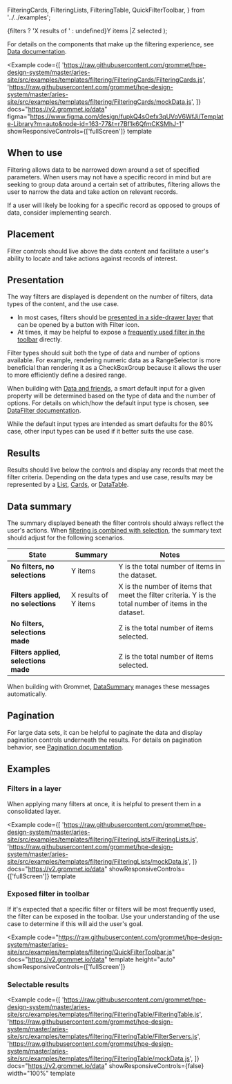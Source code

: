   FilteringCards,
  FilteringLists,
  FilteringTable,
  QuickFilterToolbar,
} from '../../examples';

  <Text>
    {filters ? 'X results of ' : undefined}Y items
    <Text margin={{ horizontal: 'xsmall' }}>|</Text>Z selected
  </Text>
);

For details on the components that make up the filtering experience, see [Data documentation](/components/data).

<Example
  code={[
    'https://raw.githubusercontent.com/grommet/hpe-design-system/master/aries-site/src/examples/templates/filtering/FilteringCards/FilteringCards.js',
    'https://raw.githubusercontent.com/grommet/hpe-design-system/master/aries-site/src/examples/templates/filtering/FilteringCards/mockData.js',
  ]}
  docs="https://v2.grommet.io/data"
  figma="https://www.figma.com/design/fupkQ4sOefx3qUVoV6WfJi/Template-Library?m=auto&node-id=163-77&t=r7Bf1k6QfmCKSMhJ-1"
  showResponsiveControls={['fullScreen']}
  template
>
  <FilteringCards />
</Example>

## When to use

Filtering allows data to be narrowed down around a set of specified parameters. When users may not have a specific record in mind but are seeking to group data around a certain set of attributes, filtering allows the user to narrow the data and take action on relevant records.

If a user will likely be looking for a specific record as opposed to groups of data, consider implementing search.

## Placement

Filter controls should live above the data content and facilitate a user's ability to locate and take actions against records of interest.

## Presentation

The way filters are displayed is dependent on the number of filters, data types of the content, and the use case.

- In most cases, filters should be [presented in a side-drawer layer](#filters-in-a-layer) that can be opened by a button with Filter icon.
- At times, it may be helpful to expose a [frequently used filter in the toolbar](#exposed-filter-in-toolbar) directly.

Filter types should suit both the type of data and number of options available. For example, rendering numeric data as a RangeSelector is more beneficial than rendering it as a CheckBoxGroup because it allows the user to more efficiently define a desired range.

When building with [Data and friends](/components/data), a smart default input for a given property will be determined based on the type of data and the number of options. For details on which/how the default input type is chosen, see [DataFilter documentation](/components/data#datafilter).

While the default input types are intended as smart defaults for the 80% case, other input types can be used if it better suits the use case.

## Results

Results should live below the controls and display any records that meet the filter criteria.
Depending on the data types and use case, results may be represented by a
[List](/templates/lists), [Cards](/components/card), or [DataTable](/components/datatable).

## Data summary

The summary displayed beneath the filter controls should always reflect the user's actions. When [filtering is combined with selection](#selectable-results), the summary text should adjust for the following scenarios.

| State                                | Summary                        | Notes                                                                                                  |
| ------------------------------------ | ------------------------------ | ------------------------------------------------------------------------------------------------------ |
| **No filters, no selections**        | Y items                        | Y is the total number of items in the dataset.                                                         |
| **Filters applied, no selections**   | X results of Y items           | X is the number of items that meet the filter criteria. Y is the total number of items in the dataset. |
| **No filters, selections made**      | <DataSummaryExample />         | Z is the total number of items selected.                                                               |
| **Filters applied, selections made** | <DataSummaryExample filters /> | Z is the total number of items selected.                                                               |

When building with Grommet, [DataSummary](/components/data#datasummary) manages these messages automatically.

## Pagination

For large data sets, it can be helpful to paginate the data and display pagination controls underneath the results. For details on pagination behavior, see [Pagination documentation](/components/pagination).

## Examples

### Filters in a layer

When applying many filters at once, it is helpful to present them in a consolidated layer.

<Example
  code={[
    'https://raw.githubusercontent.com/grommet/hpe-design-system/master/aries-site/src/examples/templates/filtering/FilteringLists/FilteringLists.js',
    'https://raw.githubusercontent.com/grommet/hpe-design-system/master/aries-site/src/examples/templates/filtering/FilteringLists/mockData.js',
  ]}
  docs="https://v2.grommet.io/data"
  showResponsiveControls={['fullScreen']}
  template
>
  <FilteringLists />
</Example>

### Exposed filter in toolbar

If it's expected that a specific filter or filters will be most frequently used, the filter can be exposed in the toolbar. Use your understanding of the use case to determine if this will aid the user's goal.

<Example
  code="https://raw.githubusercontent.com/grommet/hpe-design-system/master/aries-site/src/examples/templates/filtering/QuickFilterToolbar.js"
  docs="https://v2.grommet.io/data"
  template
  height="auto"
  showResponsiveControls={['fullScreen']}
>
  <QuickFilterToolbar />
</Example>

### Selectable results

<Example
  code={[
    'https://raw.githubusercontent.com/grommet/hpe-design-system/master/aries-site/src/examples/templates/filtering/FilteringTable/FilteringTable.js',
    'https://raw.githubusercontent.com/grommet/hpe-design-system/master/aries-site/src/examples/templates/filtering/FilteringTable/FilterServers.js',
    'https://raw.githubusercontent.com/grommet/hpe-design-system/master/aries-site/src/examples/templates/filtering/FilteringTable/mockData.js',
  ]}
  docs="https://v2.grommet.io/data"
  showResponsiveControls={false}
  width="100%"
  template
>
  <FilteringTable />
</Example>
